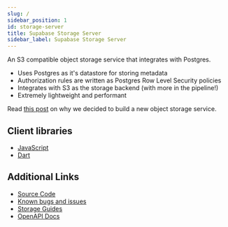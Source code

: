 ```yaml
---
slug: /
sidebar_position: 1
id: storage-server
title: Supabase Storage Server
sidebar_label: Supabase Storage Server
---
```


An S3 compatible object storage service that integrates with Postgres.

- Uses Postgres as it's datastore for storing metadata
- Authorization rules are written as Postgres Row Level Security policies
- Integrates with S3 as the storage backend (with more in the pipeline!)
- Extremely lightweight and performant

Read [this post](https://supabase.com/blog/supabase-storage) on why we decided to build a new object storage service.

## Client libraries

- [JavaScript](https://github.com/supabase/storage-js)
- [Dart](https://github.com/supabase/storage-dart)

## Additional Links

- [Source Code](https://github.com/supabase/storage-api)
- [Known bugs and issues](https://github.com/supabase/storage-js/issues)
- [Storage Guides](https://supabase.com/docs/guides/storage)
- [OpenAPI Docs](https://supabase.github.io/storage-api/)
